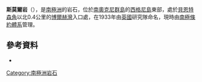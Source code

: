 '''斯莫爾岩'''（{{lang-en|Small Rock}}），是[[南極洲|南極洲]]的岩石，位於[[南奧克尼群島|南奧克尼群島]]的[[西格尼島|西格尼島]]東部，處於[[貝恩特森角|貝恩特森角]]以北0.4公里的[[博爾赫灣|博爾赫灣]]入口處，在1933年由[[英國|英國]]研究隊命名，現時由[[南極條約體系|南極條約體系]]管理。

{{coord|60|43|S|45|36|W|display=title}}

==參考資料==
* {{usgs-gazetteer}}

{{Antarctica-geo-stub}}
[[Category:南極洲岩石|Category:南極洲岩石]]